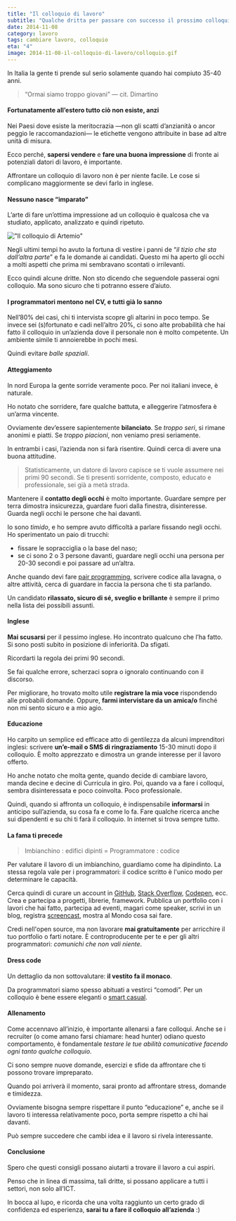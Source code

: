 ```yaml
---
title: "Il colloquio di lavoro"
subtitle: "Qualche dritta per passare con successo il prossimo colloquio in inglese."
date: 2014-11-08
category: lavoro
tags: cambiare lavoro, colloquio
eta: "4"
image: 2014-11-08-il-colloquio-di-lavoro/colloquio.gif
---
```


In Italia la gente ti prende sul serio solamente quando hai compiuto 35-40 anni.

> “Ormai siamo troppo giovani” &mdash; cit. Dimartino

#### Fortunatamente all’estero tutto ciò non esiste, anzi

Nei Paesi dove esiste la meritocrazia &mdash;non gli scatti d’anzianità o ancor peggio le raccomandazioni&mdash; le etichette vengono attribuite in base ad altre unità di misura.

Ecco perché, **sapersi vendere** e **fare una buona impressione** di fronte ai potenziali datori di lavoro, è importante.

Affrontare un colloquio di lavoro non è per niente facile.
Le cose si complicano maggiormente se devi farlo in inglese.

#### Nessuno nasce “imparato”

L’arte di fare un’ottima impressione ad un colloquio è qualcosa che va studiato, applicato, analizzato e quindi ripetuto.

!["Il colloquio di Artemio"](/assets/article_images/2014-11-08-il-colloquio-di-lavoro/01-STATIC-pozzetto.gif)

Negli ultimi tempi ho avuto la fortuna di vestire i panni de “_il tizio che sta dall’altra parte_” e fa le domande ai candidati.
Questo mi ha aperto gli occhi a molti aspetti che prima mi sembravano scontati o irrilevanti.

Ecco quindi alcune dritte. Non sto dicendo che seguendole passerai ogni colloquio. Ma sono sicuro che ti potranno essere d’aiuto.

#### I programmatori mentono nel CV, e tutti già lo sanno

Nell’80% dei casi, chi ti intervista scopre gli altarini in poco tempo.
Se invece sei (s)fortunato e cadi nell’altro 20%, ci sono alte probabilità che hai fatto il colloquio in un’azienda dove il personale non è molto competente.
Un ambiente simile ti annoierebbe in pochi mesi.

Quindi evitare _balle spaziali_.

#### Atteggiamento

In nord Europa la gente sorride veramente poco. Per noi italiani invece, è naturale.

Ho notato che sorridere, fare qualche battuta, e alleggerire l’atmosfera è un’arma vincente.

Ovviamente dev’essere sapientemente **bilanciato**.
Se _troppo seri_, si rimane anonimi e piatti. Se _troppo piacioni_, non veniamo presi seriamente.

In entrambi i casi, l’azienda non si farà risentire. Quindi cerca di avere una buona attitudine.

> Statisticamente, un datore di lavoro capisce se ti vuole assumere nei primi 90 secondi. Se ti presenti sorridente, composto, educato e professionale, sei già a metà strada.

Mantenere il **contatto degli occhi** è molto importante. Guardare sempre per terra dimostra insicurezza, guardare fuori dalla finestra, disinteresse. Guarda negli occhi le persone che hai davanti.

Io sono _timido_, e ho sempre avuto difficoltà a parlare fissando negli occhi. Ho sperimentato un paio di trucchi:

- fissare le sopracciglia o la base del naso;
- se ci sono 2 o 3 persone davanti, guardare negli occhi una persona per 20-30 secondi e poi passare ad un’altra.

Anche quando devi fare [pair programming], scrivere codice alla lavagna, o altre attività, cerca di guardare in faccia la persona che ti sta parlando.

Un candidato **rilassato, sicuro di sé, sveglio e brillante** è sempre il primo nella lista dei possibili assunti.

#### Inglese

**Mai scusarsi** per il pessimo inglese. Ho incontrato qualcuno che l’ha fatto.
Si sono posti subito in posizione di inferiorità. Da sfigati.

Ricordarti la regola dei primi 90 secondi.

Se fai qualche errore, scherzaci sopra o ignoralo continuando con il discorso.

Per migliorare, ho trovato molto utile **registrare la mia voce** rispondendo alle probabili domande. Oppure, **farmi intervistare da un amica/o** finché non mi sento sicuro e a mio agio.

#### Educazione

Ho carpito un semplice ed efficace atto di gentilezza da alcuni imprenditori inglesi:
scrivere **un’e-mail o SMS di ringraziamento** 15-30 minuti dopo il colloquio. È molto apprezzato e dimostra un grande interesse per il lavoro offerto.

Ho anche notato che molta gente, quando decide di cambiare lavoro, manda decine e decine di Curricula in giro. Poi, quando va a fare i colloqui, sembra disinteressata e poco coinvolta. Poco professionale.

Quindi, quando si affronta un colloquio, è indispensabile **informarsi** in anticipo sull’azienda, su cosa fa e come lo fa.
Fare qualche ricerca anche sui dipendenti e su chi ti farà il colloquio. In internet si trova sempre tutto.

#### La fama ti precede

> Imbianchino : edifici dipinti = Programmatore : codice

Per valutare il lavoro di un imbianchino, guardiamo come ha dipindinto.
La stessa regola vale per i programmatori: il codice scritto è l'unico modo per determinare le capacità.

Cerca quindi di curare un account in [GitHub], [Stack Overflow], [Codepen], ecc.
Crea e partecipa a progetti, librerie, framework. Pubblica un portfolio con i lavori che hai fatto, partecipa ad eventi, magari come speaker, scrivi in un blog, registra [screencast], mostra al Mondo cosa sai fare.

Credi nell'open source, ma non lavorare **mai gratuitamente** per arricchire il tuo portfolio o farti notare. È controproducente per te e per gli altri programmatori: _comunichi che non vali niente_.

#### Dress code

Un dettaglio da non sottovalutare: **il vestito fa il monaco**.

Da programmatori siamo spesso abituati a vestirci “comodi”. Per un colloquio è bene essere eleganti o [smart casual].

#### Allenamento

Come accennavo all’inizio, è importante allenarsi a fare colloqui. Anche se i recruiter (o come amano farsi chiamare: head hunter) odiano questo comportamento, è fondamentale _testare le tue abilità comunicative facendo ogni tanto qualche colloquio_.

Ci sono sempre nuove domande, esercizi e sfide da affrontare che ti possono trovare impreparato.

Quando poi arriverà il momento, sarai pronto ad affrontare stress, domande e timidezza.

Ovviamente bisogna sempre rispettare il punto “educazione” e, anche se il lavoro ti interessa relativamente poco, porta sempre rispetto a chi hai davanti.

Può sempre succedere che cambi idea e il lavoro si rivela interessante.

#### Conclusione

Spero che questi consigli possano aiutarti a trovare il lavoro a cui aspiri.

Penso che in linea di massima, tali dritte, si possano applicare a tutti i settori, non solo all’ICT.

In bocca al lupo, e ricorda che una volta raggiunto un certo grado di confidenza ed esperienza, **sarai tu a fare il colloquio all’azienda** :)

[pair programming]: http://it.wikipedia.org/wiki/Pair_programming
[codepen]: http://codepen.io/
[github]: https://github.com/
[stack overflow]: http://stackoverflow.com/
[screencast]: http://it.wikipedia.org/wiki/Screencast
[smart casual]: http://www.pinterest.com/search/pins/?q=man%20smart%20casual
